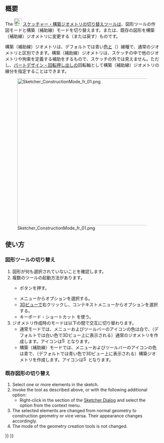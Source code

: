 <languages/>

{{Docnav/ja
|[[Sketcher_CreatePeriodicBSplineByInterpolation/ja|ノットによる周期的Bスプライン]]
|[[Sketcher_Dimension/ja|寸法]]
|[[Sketcher_Workbench/ja|スケッチャーワークベンチ]]
|IconL=Sketcher_CreatePeriodicBSplineByInterpolation.svg
|IconR=Sketcher_Dimension.svg
|IconC=Workbench_Sketcher.svg
}}

{{GuiCommand/ja
|Name=Sketcher ToggleConstruction
|Name/ja=スケッチャー・構築ジオメトリー（補助線）の切り替え
|MenuLocation=スケッチ → スケッチャージオメトリ → 構築ジオメトリーの切り替え
|Workbenches=[[Sketcher_Workbench/ja|スケッチャー]]
|Shortcut={{KEY|G}} {{KEY|N}}
|SeeAlso=
}}

<span id="Description"></span>
== 概要 ==

The [[Image:Sketcher_ToggleConstruction.svg|24px]] [[Sketcher_ToggleConstruction/ja|スケッチャー・構築ジオメトリの切り替え]]ツールは、図形ツールの作図モードと構築（補助線）モードを切り替えます。または、既存の図形を構築（補助線）ジオメトリに変更する（または戻す）ものです。

構築（補助線）ジオメトリは、デフォルトでは青い[[Sketcher_Preferences/ja#Appearance|色]]と（{{Version|1.0}}）線種で、通常のジオメトリと区別できます。構築（補助線）ジオメトリは、スケッチの中で他のジオメトリや拘束を定義する補助をするもので、スケッチの外では見えません。ただし、[[PartDesign_Revolution/ja|パートデザイン・回転押し出し]]の回転軸として構築（補助線）ジオメトリの線分を指定することはできます。

[[File:Sketcher_ConstructionMode_fr_01.png|480px]]

<span id="Usage"></span>
== 使い方 ==

<span id="Toggle_tools"></span>
=== 図形ツールの切り替え ===

# 図形が何も選択されていないことを確認します。
# 複数のツールの起動方法があります。
#* {{Button|[[Image:Sketcher_ToggleConstruction.svg|16px]] [[Sketcher_ToggleConstruction/ja|構築ジオメトリの切り替え]]}}ボタンを押す。
#* メニューから{{MenuCommand|スケッチ → スケッチャージオメトリ → [[Image:Sketcher_ToggleConstruction.svg|16px]] 構築ジオメトリの切り替え}}オプションを選択する。
#* [[3D_view|3Dビューで]]右クリックし、コンテキストメニューから{{MenuCommand|[[Image:Sketcher_ToggleConstruction.svg|16px]] 構築ジオメトリの切り替え}}オプションを選択する。
#* キーボード・ショートカット{{KEY|G}} {{KEY|N}}を使う。
# ジオメトリ作成時のモードは以下の間で交互に切り替わります。
#* 通常モードでは、メニューおよびツールバーのアイコンの色は白で、（デフォルトでは白い色で3Dビュー上に表示される）通常のジオメトリを作成します。アイコンは[[Image:Sketcher_ToggleConstruction.svg|16px]]となります。
#* 構築（補助線）モードでは、メニューおよびツールバーのアイコンの色は青で、（デフォルトでは青い色で3Dビュー上に表示される）構築ジオメトリを作成します。アイコンは[[Image:Sketcher_ToggleConstruction_Constr.svg|16px]]となります。

<span id="Toggle_geometry"></span>
=== 既存図形の切り替え ===

# Select one or more elements in the sketch.
# Invoke the tool as described above, or with the following additional option:
#* Right-click in the {{MenuCommand|Elements}} section of the [[Sketcher_Dialog|Sketcher Dialog]] and select the {{MenuCommand|[[Image:Sketcher_ToggleConstruction.svg|16px]] Toggle construction geometry}} option from the context menu.
# The selected elements are changed from normal geometry to construction geometry or vice versa. Their appearance changes accordingly.
# The mode of the geometry creation tools is not changed.


{{Docnav/ja
|[[Sketcher_CreatePeriodicBSplineByInterpolation/ja|ノットによる周期的Bスプライン]]
|[[Sketcher_Dimension/ja|寸法]]
|[[Sketcher_Workbench/ja|スケッチャーワークベンチ]]
|IconL=Sketcher_CreatePeriodicBSplineByInterpolation.svg
|IconR=Sketcher_Dimension.svg
|IconC=Workbench_Sketcher.svg
}}

{{Sketcher_Tools_navi{{#translation:}}}}
{{Userdocnavi{{#translation:}}}}